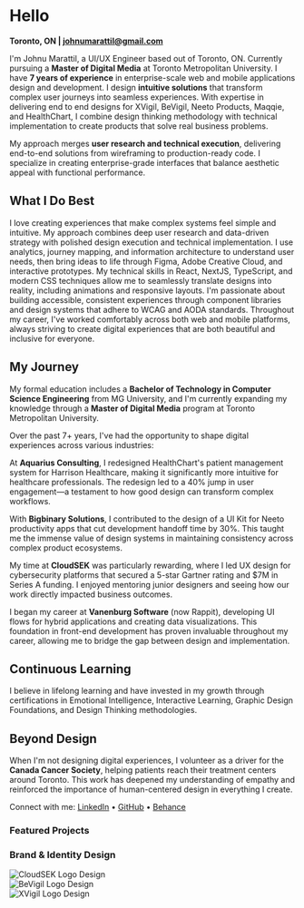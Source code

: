 # Hello

**Toronto, ON | [johnumarattil@gmail.com](mailto:johnumarattil@gmail.com)**

I'm Johnu Marattil, a UI/UX Engineer based out of Toronto, ON. Currently pursuing a **Master of Digital Media** at Toronto Metropolitan University. I have **7 years of experience** in enterprise-scale web and mobile applications design and development. I design **intuitive solutions** that transform complex user journeys into seamless experiences. With expertise in delivering end to end designs for XVigil, BeVigil, Neeto Products, Maqqie, and HealthChart, I combine design thinking methodology with technical implementation to create products that solve real business problems.

My approach merges **user research and technical execution**, delivering end-to-end solutions from wireframing to production-ready code. I specialize in creating enterprise-grade interfaces that balance aesthetic appeal with functional performance. 

## What I Do Best

I love creating experiences that make complex systems feel simple and intuitive. My approach combines deep user research and data-driven strategy with polished design execution and technical implementation. I use analytics, journey mapping, and information architecture to understand user needs, then bring ideas to life through Figma, Adobe Creative Cloud, and interactive prototypes. My technical skills in React, NextJS, TypeScript, and modern CSS techniques allow me to seamlessly translate designs into reality, including animations and responsive layouts. I'm passionate about building accessible, consistent experiences through component libraries and design systems that adhere to WCAG and AODA standards. Throughout my career, I've worked comfortably across both web and mobile platforms, always striving to create digital experiences that are both beautiful and inclusive for everyone.

## My Journey

My formal education includes a **Bachelor of Technology in Computer Science Engineering** from MG University, and I'm currently expanding my knowledge through a **Master of Digital Media** program at Toronto Metropolitan University.

Over the past 7+ years, I've had the opportunity to shape digital experiences across various industries:

At **Aquarius Consulting**, I redesigned HealthChart's patient management system for Harrison Healthcare, making it significantly more intuitive for healthcare professionals. The redesign led to a 40% jump in user engagement—a testament to how good design can transform complex workflows.

With **Bigbinary Solutions**, I contributed to the design of a UI Kit for Neeto productivity apps that cut development handoff time by 30%. This taught me the immense value of design systems in maintaining consistency across complex product ecosystems.

My time at **CloudSEK** was particularly rewarding, where I led UX design for cybersecurity platforms that secured a 5-star Gartner rating and $7M in Series A funding. I enjoyed mentoring junior designers and seeing how our work directly impacted business outcomes.

I began my career at **Vanenburg Software** (now Rappit), developing UI flows for hybrid applications and creating data visualizations. This foundation in front-end development has proven invaluable throughout my career, allowing me to bridge the gap between design and implementation.

## Continuous Learning

I believe in lifelong learning and have invested in my growth through certifications in Emotional Intelligence, Interactive Learning, Graphic Design Foundations, and Design Thinking methodologies.

## Beyond Design

When I'm not designing digital experiences, I volunteer as a driver for the **Canada Cancer Society**, helping patients reach their treatment centers around Toronto. This work has deepened my understanding of empathy and reinforced the importance of human-centered design in everything I create.

Connect with me: [LinkedIn](https://www.linkedin.com/in/johnumarattil) • [GitHub](https://github.com/johnumarattilbb) • [Behance](https://www.behance.net/johnumarattil)

### Featured Projects

<div className="flex flex-col gap-4 mt-5">
  <BleedingBanner src="https://onedrive.live.com/embed?resid=1656BB0C87C6BA8%21256912&authkey=%21ANBSWRdo-8z2KzY&width=1863&height=1152" alt="Coins - Enterprise Payment Solution" navigateTo="/projects/coins" />
  <BleedingBanner src="https://onedrive.live.com/embed?resid=1656BB0C87C6BA8%21254170&authkey=%21ADIESsh0BA0QDKk&width=1600&height=398" alt="BeVigil - Mobile Security Platform" navigateTo="/projects/bevigil" />
  <BleedingBanner src="https://onedrive.live.com/embed?resid=1656BB0C87C6BA8%21254171&authkey=%21ANUrQEJQRLbdAJA&width=1600&height=398" alt="XVigil - Enterprise Cybersecurity Dashboard" navigateTo="/projects/xvigil" />
  <BleedingBanner src="https://onedrive.live.com/embed?resid=1656BB0C87C6BA8%21256886&authkey=%21APYoRFnj-lc8QN8&width=1600&height=539" alt="Maqqie - Enterprise Workforce Management" navigateTo="/projects/maqqie" />
</div>

### Brand & Identity Design
<Bleed>
<div style={{ display: 'flex', gap: 16, flexDirection: 'row', marginTop: '16px' }}>
    <div style={{ width: '33%', height: '0', paddingTop: '33%', position: 'relative' }}>
        <img
            src="https://onedrive.live.com/embed?resid=1656BB0C87C6BA8%21254173&authkey=%21AHXWxG8q6XuwUjk&width=450&height=450"
            style={{ position: 'absolute', top: 0, left: 0, width: '100%', height: '100%', objectFit: 'contain' }}
            alt="CloudSEK Logo Design"
        />
    </div>
    <div style={{ width: '33%', height: '0', paddingTop: '33%', position: 'relative' }}>
        <img
            src="https://onedrive.live.com/embed?resid=1656BB0C87C6BA8%21254174&authkey=%21APvFAtaAL4KI_Bc&width=407&height=395"
            style={{ position: 'absolute', top: 0, left: 0, width: '100%', height: '100%', objectFit: 'contain' }}
            alt="BeVigil Logo Design"
        />
    </div>
    <div style={{ width: '33%', height: '0', paddingTop: '33%', position: 'relative' }}>
        <img
            src="https://onedrive.live.com/embed?resid=1656BB0C87C6BA8%21254175&authkey=%21AOerveYkoCd-mS8&width=901&height=887"
            style={{ position: 'absolute', top: 0, left: 0, width: '100%', height: '100%', objectFit: 'contain' }}
            alt="XVigil Logo Design"
        />
    </div>
</div>
</Bleed>